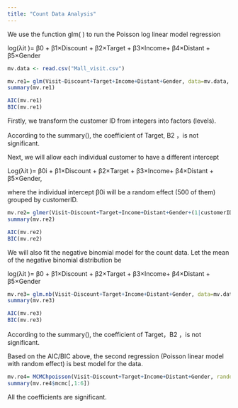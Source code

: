 ---
title: "Count Data Analysis"
---

We use the function glm( ) to run the Poisson log linear model regression

log(λit )= β0 + β1×Discount + β2×Target + β3×Income+ β4×Distant + β5×Gender 

```{r}
mv.data <- read.csv("Mall_visit.csv")
```
```{r}
mv.re1= glm(Visit~Discount+Target+Income+Distant+Gender, data=mv.data, family = poisson)
summary(mv.re1)
```
```{r}
AIC(mv.re1)
BIC(mv.re1)
```

Firstly, we transform the customer ID from integers into factors (levels). 

According to the summary(), the coefficient of Target, B2 ，is not significant. 



Next, we will allow each individual customer to have a different intercept  

Log(λit )= β0i + β1×Discount + β2×Target + β3×Income+ β4×Distant + β5×Gender, 

where the individual intercept β0i will be a random effect (500 of them) grouped by customerID.

```{r}
mv.re2= glmer(Visit~Discount+Target+Income+Distant+Gender+(1|customerID), data=mv.data, family = poisson)
summary(mv.re2)
```
```{r}
AIC(mv.re2)
BIC(mv.re2)
```

We will also fit the negative binomial model for the count data.  Let the mean of the negative binomial distribution be

log(λit )= β0 + β1×Discount + β2×Target + β3×Income+ β4×Distant + β5×Gender

```{r}
mv.re3= glm.nb(Visit~Discount+Target+Income+Distant+Gender, data=mv.data)
summary(mv.re3)

```
```{r}
AIC(mv.re3)
BIC(mv.re3)
```
According to the summary(), the coefficient of Target，B2 ，is not significant. 

Based on the AIC/BIC above, the second regression (Poisson linear model with random effect) is best model for the data.

```{r}
mv.re4= MCMChpoisson(Visit~Discount+Target+Income+Distant+Gender, random=~1,group = "customerID", data=mv.data, burnin = 10000, mcmc = 20000, thin = 20,r = 2,R=diag(1))
summary(mv.re4$mcmc[,1:6])
```
All the coefficients are significant. 
